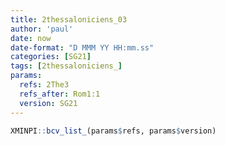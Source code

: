 ```yaml
---
title: 2thessaloniciens_03
author: 'paul'
date: now
date-format: "D MMM YY HH:mm.ss"
categories: [SG21]
tags: [2thessaloniciens_]
params:
  refs: 2The3
  refs_after: Rom1:1
  version: SG21
---
```


```r
XMINPI::bcv_list_(params$refs, params$version)
```

